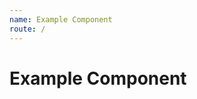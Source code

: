 ```yaml
---
name: Example Component
route: /
---
```



# Example Component

<Playground>
  <ExampleComponent
    locale={{ welcome: 'locale overwrite' }}
    mt='50px'
    background='black'
    text='text'
  />
</Playground>
